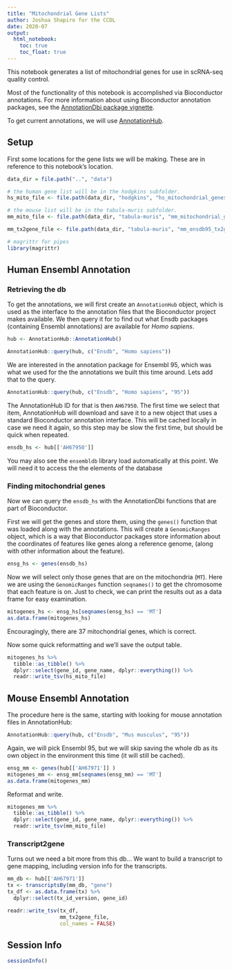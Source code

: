 ```yaml
---
title: "Mitochondrial Gene Lists"
author: Joshua Shapiro for the CCDL
date: 2020-07
output: 
  html_notebook: 
    toc: true
    toc_float: true
---
```


This notebook generates a list of mitochondrial genes for use in scRNA-seq quality control.

Most of the functionality of this notebook is accomplished via Bioconductor annotations. For more information about using Bioconductor annotation packages, see the
[AnnotationDbi package vignette](http://bioconductor.org/packages/release/bioc/vignettes/AnnotationDbi/inst/doc/IntroToAnnotationPackages.pdf).

To get current annotations, we will use [AnnotationHub](https://bioconductor.org/packages/release/bioc/html/AnnotationHub.html).

## Setup

First some locations for the gene lists we will be making. These are in reference to this notebook's location.

```r
data_dir = file.path("..", "data")

# the human gene list will be in the hodgkins subfolder.
hs_mito_file <- file.path(data_dir, "hodgkins", "hs_mitochondrial_genes.tsv")

# the mouse list will be in the tabula-muris subfolder.
mm_mito_file <- file.path(data_dir, "tabula-muris", "mm_mitochondrial_genes.tsv")

mm_tx2gene_file <- file.path(data_dir, "tabula-muris", "mm_ensdb95_tx2gene.tsv")

```

```r
# magrittr for pipes
library(magrittr)
```


## Human Ensembl Annotation

### Retrieving the db

To get the annotations, we will first create an `AnnotationHub` object, which is used as the interface to the annotation files that the Bioconductor project makes available.
We then query it for to find out what Ensdb packages (containing Ensembl annotations) are available for *Homo sapiens*.

```r
hub <- AnnotationHub::AnnotationHub()
```

```r
AnnotationHub::query(hub, c("Ensdb", "Homo sapiens"))
```
We are interested in the annotation package for Ensembl 95, which was what we used for the the annotations we built this time around.
Lets add that to the query.

```r
AnnotationHub::query(hub, c("Ensdb", "Homo sapiens", "95"))
```


The AnnotationHub ID for that is then `AH67950`.
The first time we select that item, AnnotationHub will download and save it to a new object that uses a standard Bioconductor annotation interface.
This will be cached locally in case we need it again, so this step may be slow the first time, but should be quick when repeated.

```r
ensdb_hs <- hub[['AH67950']] 
```

You may also see the `ensembldb` library load automatically at this point. 
We will need it to access the the elements of the database

### Finding mitochondrial genes

Now we can query the `ensdb_hs` with the AnnotationDbi functions that are part of Bioconductor.

First we will get the genes and store them, using the `genes()` function that was loaded along with the annotations.
This will create a `GenomicRanges` object, which is a way that Bioconductor packages store information about the coordinates of features like genes along a reference genome, (along with other information about the feature).

```r
ensg_hs <- genes(ensdb_hs)
```

Now we will select only those genes that are on the mitochondria (`MT`).
Here we are using the `GenomicRanges` function `seqnames()` to get the chromosome that each feature is on. 
Just to check, we can print the results out as a data frame for easy examination.

```r
mitogenes_hs <- ensg_hs[seqnames(ensg_hs) == 'MT']
as.data.frame(mitogenes_hs)
```

Encouragingly, there are 37 mitochondrial genes, which is correct.

Now some quick reformatting and we'll save the output table.

```r
mitogenes_hs %>%
  tibble::as_tibble() %>%
  dplyr::select(gene_id, gene_name, dplyr::everything()) %>%
  readr::write_tsv(hs_mito_file)
```

## Mouse Ensembl Annotation

The procedure here is the same, starting with looking for mouse annotation files in AnnotationHub:

```r
AnnotationHub::query(hub, c("Ensdb", "Mus musculus", "95"))
```

Again, we will pick Ensembl 95, but we will skip saving the whole db as its own object in the environment this time (it will still be cached).

```r
ensg_mm <- genes(hub[['AH67971']] )
mitogenes_mm <- ensg_mm[seqnames(ensg_mm) == 'MT']
as.data.frame(mitogenes_mm)
```

Reformat and write.

```r
mitogenes_mm %>%
  tibble::as_tibble() %>%
  dplyr::select(gene_id, gene_name, dplyr::everything()) %>%
  readr::write_tsv(mm_mito_file)
```

### Transcript2gene

Turns out we need a bit more from this db... We want to build a transcript to gene mapping, including version info for the transcripts.

```r
mm_db <- hub[['AH67971']]
tx <- transcriptsBy(mm_db, "gene")
tx_df <- as.data.frame(tx) %>%
  dplyr::select(tx_id_version, gene_id)

readr::write_tsv(tx_df, 
                 mm_tx2gene_file,
                 col_names = FALSE)
```


## Session Info

```r
sessionInfo()
```
